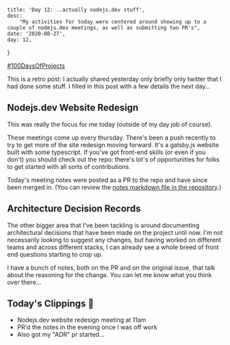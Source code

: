 

    title: 'Day 12: ..actually nodejs.dev stuff',
    desc:
        "My activities for today were centered around showing up to a couple of nodejs.dev meetings, as well as submitting two PR's",
    date: '2020-08-27',
    day: 12,
}

[#100DaysOfProjects](./)

This is a retro post: I actually shared yesterday only briefly only twitter that
I had done some stuff. I filled in this post with a few details the next day...

## Nodejs.dev Website Redesign

This was really the focus for me today (outside of my day job of course).

These meetings come up every thursday. There's been a push recently to try to
get more of the site redesign moving forward. It's a gatsby.js website built
with some typescript. If you've got front-end skills (or even if you don't) you
should check out the repo: there's lot's of opportunities for folks to get
started with all sorts of contributions.

Today's meeting notes were posted as a PR to the repo and have since been merged
in. (You can review the
[notes markdown file in the repository](https://github.com/nodejs/nodejs.dev/blob/master/meetings/2020-08-27.md).)

## Architecture Decision Records

The other bigger area that I've been tackling is around documenting
architectural decisions that have been made on the project until now. I'm not
necessarily looking to suggest any changes, but having worked on different teams
and across different stacks, I can already see a whole breed of front end
questions starting to crop up.

I have a bunch of notes, both on the PR and on the original issue, that talk
about the reasoning for the change. You can let me know what you think over
there...

## Today's Clippings 🍃

-   Nodejs.dev website redesign meeting at 11am
-   PR'd the notes in the evening once I was off work
-   Also got my "ADR" pr started...
